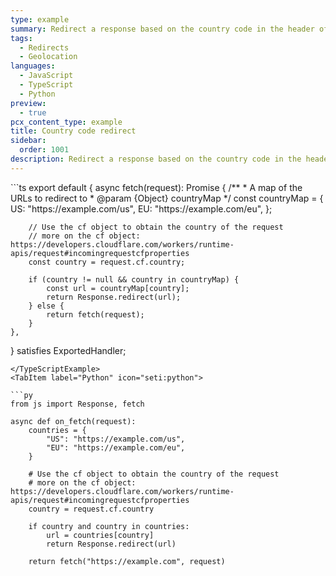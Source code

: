 ```yaml
---
type: example
summary: Redirect a response based on the country code in the header of a visitor.
tags:
  - Redirects
  - Geolocation
languages:
  - JavaScript
  - TypeScript
  - Python
preview:
  - true
pcx_content_type: example
title: Country code redirect
sidebar:
  order: 1001
description: Redirect a response based on the country code in the header of a visitor.
---
```



<Tabs syncKey="workersExamples">
<TypeScriptExample tabsWrapper={false}>
```ts
export default {
	async fetch(request): Promise<Response> {
		/**
		 * A map of the URLs to redirect to
		 * @param {Object} countryMap
		 */
		const countryMap = {
			US: "https://example.com/us",
			EU: "https://example.com/eu",
		};

		// Use the cf object to obtain the country of the request
		// more on the cf object: https://developers.cloudflare.com/workers/runtime-apis/request#incomingrequestcfproperties
		const country = request.cf.country;

		if (country != null && country in countryMap) {
			const url = countryMap[country];
			return Response.redirect(url);
		} else {
			return fetch(request);
		}
	},
} satisfies ExportedHandler;
```
</TypeScriptExample>
<TabItem label="Python" icon="seti:python">

```py
from js import Response, fetch

async def on_fetch(request):
    countries = {
        "US": "https://example.com/us",
        "EU": "https://example.com/eu",
    }

    # Use the cf object to obtain the country of the request
    # more on the cf object: https://developers.cloudflare.com/workers/runtime-apis/request#incomingrequestcfproperties
    country = request.cf.country

    if country and country in countries:
        url = countries[country]
        return Response.redirect(url)

    return fetch("https://example.com", request)
```

</TabItem> </Tabs>
